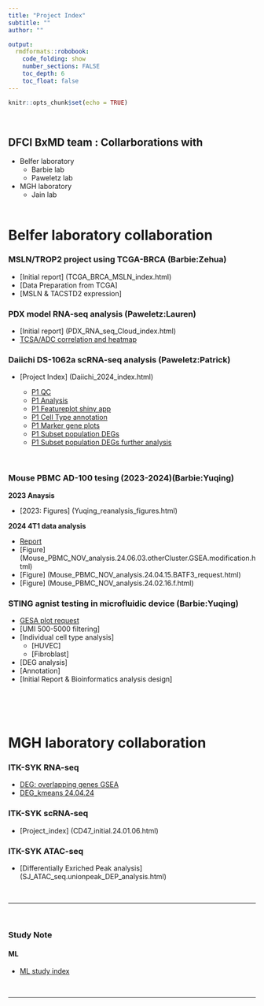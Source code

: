 ```yaml
---
title: "Project Index"
subtitle: ""
author: ""

output:  
  rmdformats::robobook: 
    code_folding: show 
    number_sections: FALSE
    toc_depth: 6
    toc_float: false
---
```


```r
knitr::opts_chunk$set(echo = TRUE)
```
<br>


## DFCI BxMD team : Collarborations with    

* Belfer laboratory 
  * Barbie lab
  * Paweletz lab
  
* MGH laboratory 
  * Jain lab
<br><br>

# Belfer laboratory collaboration   


### MSLN/TROP2 project using TCGA-BRCA (Barbie:Zehua)    

* [Initial report] (TCGA_BRCA_MSLN_index.html)
* [Data Preparation from TCGA]
* [MSLN & TACSTD2 expression]


### PDX model RNA-seq analysis (Paweletz:Lauren)  

* [Initial report] (PDX_RNA_seq_Cloud_index.html)
* [TCSA/ADC correlation and heatmap](Paweletz/PDX_RNA_seq_Cloud_correlation.24.05.05.moreHeatmaps.html)


### Daiichi DS-1062a scRNA-seq analysis (Paweletz:Patrick)

* [Project Index] (Daiichi_2024_index.html) 

  * [P1 QC](Paweletz/Daiichi/Daiichi2024_init_30342.v2.html)
  * [P1 Analysis](Paweletz/Daiichi/Daiichi2024_30342.24.05.07.html)
  * [P1 Featureplot shiny app](Paweletz/Daiichi/Daiichi2024_30342.24.05.09.shiny.html)
  * [P1 Cell Type annotation](Paweletz/Daiichi/annotation/Daiichi2024_30342.24.05.10.annotation.html) 
  * [P1 Marker gene plots](Paweletz/Daiichi/annotation/Daiichi2024_30342.24.05.10.annotation_manual.html) 
  * [P1 Subset population DEGs](Paweletz/Daiichi/DC/Daiichi2024_30342.24.05.23.DC.html) 
  * [P1 Subset population DEGs further analysis](Paweletz/Daiichi/DC/Daiichi2024_30342.24.05.23.DC.DEGs.html)

<br>

### Mouse PBMC AD-100 tesing (2023-2024)(Barbie:Yuqing)
  
**2023 Anaysis**

* [2023: Figures] (Yuqing_reanalysis_figures.html)

**2024 4T1 data analysis**

* [Report](Barbie/Mouse_PBMC_NOV_analysis.24.04.04.otherCluster.GSEA.html)
* [Figure] (Mouse_PBMC_NOV_analysis.24.06.03.otherCluster.GSEA.modification.html)
* [Figure] (Mouse_PBMC_NOV_analysis.24.04.15.BATF3_request.html)
* [Figure] (Mouse_PBMC_NOV_analysis.24.02.16.f.html)

### STING agnist testing in microfluidic device (Barbie:Yuqing)

* [GESA plot request](Barbie/RNA_seq_Fig4_Request.24.05.03.GSEAPlots.html)
* [UMI 500-5000 filtering]
* [Individual cell type analysis]
  * [HUVEC]
  * [Fibroblast]
* [DEG analysis]
* [Annotation]
* [Initial Report & Bioinformatics analysis design]



<br><br><br>

# MGH laboratory collaboration   

### ITK-SYK RNA-seq  

  * [DEG: overlapping genes GSEA](Team_SJ/DEG/RNA_seq_SJ.data.filteredTPM.DEG.24.05.01.html)
  * [DEG_kmeans 24.04.24](Team_SJ/DEG/RNA_seq_SJ.data.filteredTPM.DEG.24.04.24.html)

### ITK-SYK scRNA-seq  

* [Project_index] (CD47_initial.24.01.06.html)

### ITK-SYK ATAC-seq  

* [Differentially Exriched Peak analysis] (SJ_ATAC_seq.unionpeak_DEP_analysis.html)


<br><hr><br>

### Study Note 

#### ML  

* [ML study index](ML/ML_study_index.html)

<br><hr><br>
